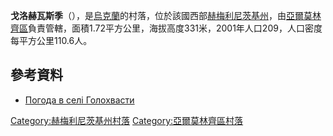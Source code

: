{{coord|49|16|30|N|26|57|46|E|scale:100000|display=title}}

'''戈洛赫瓦斯季'''（{{lang-uk|Голохвасти}}），是[[烏克蘭|烏克蘭]]的村落，位於該國西部[[赫梅利尼茨基州|赫梅利尼茨基州]]，由[[亞爾莫林齊區|亞爾莫林齊區]]負責管轄，面積1.72平方公里，海拔高度331米，2001年人口209，人口密度每平方公里110.6人。

==參考資料==
* [http://weather.in.ua/ua/hmel'nickaja/5410 Погода в селі Голохвасти] {{Wayback|url=http://weather.in.ua/ua/hmel'nickaja/5410 |date=20160305111857 }}

{{DEFAULTSORT:Голохвасти}}
[[Category:赫梅利尼茨基州村落|Category:赫梅利尼茨基州村落]]
[[Category:亞爾莫林齊區村落|Category:亞爾莫林齊區村落]]


{{Khmelnytskyi-geo-stub}}